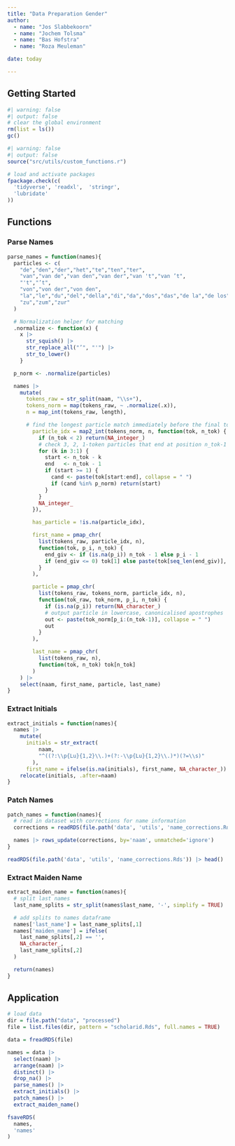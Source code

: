 ```yaml
---
title: "Data Preparation Gender"
author: 
  - name: "Jos Slabbekoorn"
  - name: "Jochem Tolsma"
  - name: "Bas Hofstra"
  - name: "Roza Meuleman"

date: today

---
```


## Getting Started

```r
#| warning: false
#| output: false
# clear the global environment
rm(list = ls())
gc()
```

```r
#| warning: false
#| output: false
source("src/utils/custom_functions.r")

# load and activate packages
fpackage.check(c(
  'tidyverse', 'readxl',  'stringr', 
  'lubridate'
))
```

## Functions

### Parse Names

```r
parse_names = function(names){
  particles <- c(
    "de","den","der","het","te","ten","ter",
    "van","van de","van den","van der","van 't","van ’t",
    "'t","’t",
    "von","von der","von den",
    "la","le","du","del","della","di","da","dos","das","de la","de los","de las",
    "zu","zum","zur"
  )

  # Normalization helper for matching
  .normalize <- function(x) {
    x |>
      str_squish() |>
      str_replace_all("’", "'") |>
      str_to_lower()
    }

  p_norm <- .normalize(particles)

  names |>
    mutate(
      tokens_raw = str_split(naam, "\\s+"),
      tokens_norm = map(tokens_raw, ~ .normalize(.x)),
      n = map_int(tokens_raw, length),

      # find the longest particle match immediately before the final token
        particle_idx = map2_int(tokens_norm, n, function(tok, n_tok) {
          if (n_tok < 2) return(NA_integer_)
          # check 3, 2, 1-token particles that end at position n_tok-1
          for (k in 3:1) {
            start <- n_tok - k
            end   <- n_tok - 1
            if (start >= 1) {
              cand <- paste(tok[start:end], collapse = " ")
              if (cand %in% p_norm) return(start)
            }
          }
          NA_integer_
        }),

        has_particle = !is.na(particle_idx),

        first_name = pmap_chr(
          list(tokens_raw, particle_idx, n),
          function(tok, p_i, n_tok) {
            end_giv <- if (is.na(p_i)) n_tok - 1 else p_i - 1
            if (end_giv <= 0) tok[1] else paste(tok[seq_len(end_giv)], collapse = " ")
          }
        ),

        particle = pmap_chr(
          list(tokens_raw, tokens_norm, particle_idx, n),
          function(tok_raw, tok_norm, p_i, n_tok) {
            if (is.na(p_i)) return(NA_character_)
            # output particle in lowercase, canonicalised apostrophes
            out <- paste(tok_norm[p_i:(n_tok-1)], collapse = " ")
            out
          }
        ),

        last_name = pmap_chr(
          list(tokens_raw, n),
          function(tok, n_tok) tok[n_tok]
        )
    ) |>
    select(naam, first_name, particle, last_name)
}
```

### Extract Initials

```r
extract_initials = function(names){
  names |>
    mutate(
      initials = str_extract(
          naam, 
          "^((?:\\p{Lu}{1,2}\\.)+(?:-\\p{Lu}{1,2}\\.)*)(?=\\s)"
        ),
      first_name = ifelse(is.na(initials), first_name, NA_character_)) |>
    relocate(initials, .after=naam)
}

```

### Patch Names

```r
patch_names = function(names){
  # read in dataset with corrections for name information
  corrections = readRDS(file.path('data', 'utils', 'name_corrections.Rds'))

  names |> rows_update(corrections, by='naam', unmatched='ignore')
}
```

```r
readRDS(file.path('data', 'utils', 'name_corrections.Rds')) |> head()
```


### Extract Maiden Name

```r
extract_maiden_name = function(names){
  # split last names
  last_name_splits = str_split(names$last_name, '-', simplify = TRUE)

  # add splits to names dataframe
  names['last_name'] = last_name_splits[,1]
  names['maiden_name'] = ifelse(
    last_name_splits[,2] == '',
    NA_character_,
    last_name_splits[,2]
  )

  return(names)
}
```

## Application

```r

# load data 
dir = file.path("data", "processed")
file = list.files(dir, pattern = "scholarid.Rds", full.names = TRUE)

data = freadRDS(file) 

names = data |>
  select(naam) |>
  arrange(naam) |>
  distinct() |>
  drop_na() |>
  parse_names() |>
  extract_initials() |>
  patch_names() |>
  extract_maiden_name()

fsaveRDS(
  names, 
  'names'
)
```